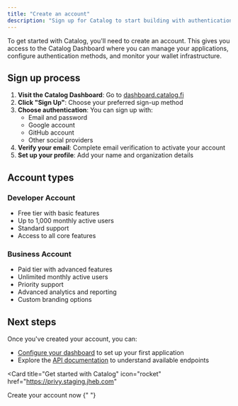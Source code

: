 ```yaml
---
title: "Create an account"
description: "Sign up for Catalog to start building with authentication and wallet infrastructure"
---
```


To get started with Catalog, you'll need to create an account. This gives you access to the Catalog Dashboard where you can manage your applications, configure authentication methods, and monitor your wallet infrastructure.

## Sign up process

1. **Visit the Catalog Dashboard**: Go to [dashboard.catalog.fi](https://privy.staging.jheb.com/account)
2. **Click "Sign Up"**: Choose your preferred sign-up method
3. **Choose authentication**: You can sign up with:
   - Email and password
   - Google account
   - GitHub account
   - Other social providers
4. **Verify your email**: Complete email verification to activate your account
5. **Set up your profile**: Add your name and organization details

## Account types

### Developer Account

- Free tier with basic features
- Up to 1,000 monthly active users
- Standard support
- Access to all core features

### Business Account

- Paid tier with advanced features
- Unlimited monthly active users
- Priority support
- Advanced analytics and reporting
- Custom branding options

## Next steps

Once you've created your account, you can:

- [Configure your dashboard](/getting-started/configuring-catalog-dashboard/overview) to set up your first application
- Explore the [API documentation](/api-reference/introduction) to understand available endpoints

<Card
  title="Get started with Catalog"
  icon="rocket"
  href="https://privy.staging.jheb.com"
>
  Create your account now
</Card>{" "}
